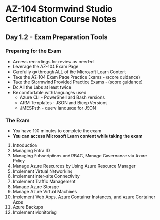 # AZ-104 Stormwind Studio Certification Course Notes
## Day 1.2 - Exam Preparation Tools

### Preparing for the Exam
* Access recordings for review as needed
* Leverage the AZ-104 Exam Page
* Carefully go through ALL of the Microsoft Learn Content
* Take the AZ-104 Exam Page Practice Exams - (score guidance)
* Take the Stormwind Provided Practice Exams - (score guidance)
* Do All the Labs at least twice
* Be comfortable with languages used
	* Azure CLI - PowerShell and Bash versions
	* ARM Templates - JSON and Bicep Versions
	* JMESPath - query language for JSON

### The Exam
* You have 100 minutes to complete the exam
* **You can access Microsoft Learn content while taking the exam**
1. Introduction
2. Managing Entra ID
3. Managing Subscriptions and RBAC, Manage Governance via Azure Policy
4. Manage Azure Resources by Using Azure Resource Manager
5. Implement Virtual Networking
6. Implement Inter-site Connectivity
7. Implement Traffic Management
8. Manage Azure Storage
9. Manage Azure Virtual Machines
10. Implement Web Apps, Azure Container Instances, and Azure Container Apps
11. Azure Backups
12. Implement Monitoring